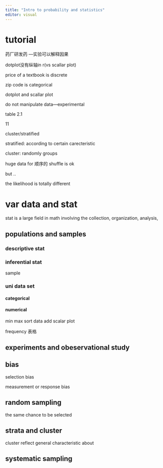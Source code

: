 ```yaml
---
title: "Intro to probability and statistics"
editor: visual
---
```


# tutorial

药厂研发药 ---实验可以解释因果

dotplot没有纵轴in r(vs scallar plot)


price of a textbook is discrete

zip code is categorical


dotplot and scallar plot


do not manipulate data---experimental


table 2.1

11


cluster/stratified 

stratified: according to certain carecteristic

cluster: randomly groups


huge data for 顺序的 shuffle is ok

but ..

the likelihood is totally different


# var data and stat
stat is a large field in math involving the collection, organization, analysis, 

## populations and samples


### descriptive stat


### inferential stat
sample

### uni data set

#### categorical


#### numerical



min max sort data add scalar plot


frequency 表格

## experiments and obeservational study

## bias

selection bias


measurement or response bias 


## random sampling 

the same chance to be selected


## strata and cluster

cluster reflect general characteristic about

## systematic sampling 



